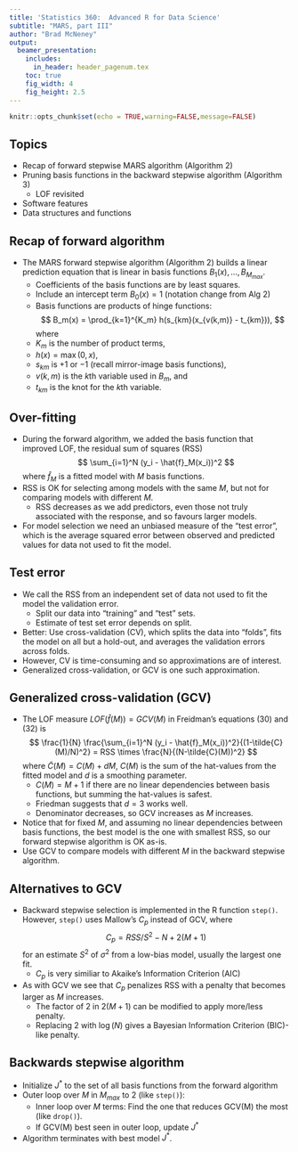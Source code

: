 ```yaml
---
title: 'Statistics 360:  Advanced R for Data Science'
subtitle: "MARS, part III"
author: "Brad McNeney"
output: 
  beamer_presentation:
    includes:
      in_header: header_pagenum.tex
    toc: true
    fig_width: 4
    fig_height: 2.5
---
```


```r
knitr::opts_chunk$set(echo = TRUE,warning=FALSE,message=FALSE)
```


## Topics

* Recap of forward stepwise MARS algorithm (Algorithm 2)
* Pruning basis functions in the backward stepwise algorithm (Algorithm 3)
    * LOF revisited
* Software features
* Data structures and functions

## Recap of forward algorithm

* The MARS forward stepwise algorithm (Algorithm 2) builds a linear
prediction equation that is linear in basis functions $B_1(x),\ldots,B_{M_{max}}$.
    * Coefficients of the basis functions are by least squares.
    * Include an intercept term $B_0(x)=1$ (notation change from Alg 2)
    * Basis functions are products of hinge functions:
$$
B_m(x) = \prod_{k=1}^{K_m} h(s_{km}(x_{v(k,m)} - t_{km})),
$$
where
    * $K_m$ is the number of product terms,
    * $h(x) = \max(0,x)$,
    * $s_{km}$ is $+1$ or $-1$ (recall mirror-image basis functions),
    * $v(k,m)$ is the $k$th variable used in $B_m$, and
    * $t_{km}$ is the knot for the $k$th variable.
    
## Over-fitting

* During the forward algorithm, we added the basis function that
improved LOF, the residual sum of squares (RSS)
$$
 \sum_{i=1}^N (y_i - \hat{f}_M(x_i))^2
$$
where $\hat{f}_M$ is a fitted model with $M$ basis functions.
* RSS is OK for selecting among models with the same $M$, but
not for comparing models with different $M$.
    * RSS decreases as we add predictors, even those not truly associated
    with the response, and so favours larger models.
* For model selection we need an unbiased measure of the "test error",
which is the average squared error between observed and predicted values
for data not used to fit the model.

## Test error

* We call the RSS from an independent set of data not 
used to fit the model the validation error.
    * Split our data into "training" and "test" sets. 
    * Estimate of test set error depends on split.
* Better: Use cross-validation (CV), which splits the data into "folds", 
fits the model on all but a hold-out, and averages the validation errors
across folds.
* However, CV is time-consuming and so approximations are of interest.
* Generalized cross-validation, or GCV is one such approximation.

## Generalized cross-validation (GCV)

* The LOF measure $LOF(\hat{f}(M)) = GCV(M)$ in Freidman's equations (30) 
and (32) is
$$
\frac{1}{N} \frac{\sum_{i=1}^N (y_i - \hat{f}_M(x_i))^2}{(1-\tilde{C}(M)/N)^2}
= RSS \times \frac{N}{(N-\tilde{C}(M))^2}
$$
where $\tilde{C}(M) = C(M) + dM$, $C(M)$ is the 
sum of the hat-values from the fitted model and 
$d$ is a smoothing parameter.
    * $C(M) = M+1$ if there are no linear dependencies between
    basis functions, but summing the hat-values is safest.
    * Friedman suggests that $d=3$ works well.
    * Denominator decreases, so GCV increases as $M$ increases.
* Notice that for fixed $M$, and assuming no linear dependencies
between basis functions, the best model is the one with 
smallest RSS, so our forward stepwise algorithm is OK as-is.
* Use GCV to compare models with different $M$ in the 
backward stepwise algorithm.

## Alternatives to GCV

* Backward stepwise selection is implemented in the R function 
`step()`. However, `step()` uses Mallow's $C_p$ instead of GCV, where
$$
C_p = RSS/S^2 -N + 2(M+1)
$$
for an estimate $S^2$ of $\sigma^2$ from a low-bias model, usually
the largest one fit.
    * $C_p$ is very similiar to Akaike's Information Criterion (AIC)
* As with GCV we see that $C_p$ penalizes RSS with a penalty that 
becomes larger as $M$ increases.
    * The factor of 2 in $2(M+1)$ can be modified to apply 
    more/less penalty.
    * Replacing 2 with $\log(N)$ gives a Bayesian Information
    Criterion (BIC)-like penalty.
    
## Backwards stepwise algorithm

* Initialize $J^*$ to the set of all basis functions 
from the forward algorithm
* Outer loop over $M$ in $M_{max}$ to 2 (like `step()`):
    * Inner loop over $M$ terms: Find the one
    that reduces GCV(M) the most (like `drop()`).
    * If GCV(M) best seen in outer loop, update $J^*$ 
* Algorithm terminates with best model $J^*$.
